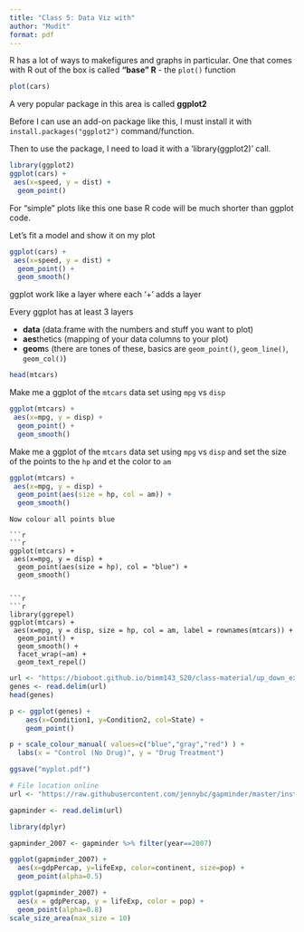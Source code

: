 ```yaml
---
title: "Class 5: Data Viz with"
author: "Mudit"
format: pdf
---
```

R has a lot of ways to makefigures and graphs in particular.
One that comes with R out of the box is called **"base" R** - the `plot()` function

```r
plot(cars)
```

A very popular package in this area is called **ggplot2**

Before I can use an add-on package like this, I must install it with `install.packages("ggplot2")` command/function.

Then to use the package, I need to load it with a 'library(ggplot2)' call.

```r
library(ggplot2)
ggplot(cars) + 
 aes(x=speed, y = dist) +
  geom_point()
```

For "simple" plots like this one base R code will be much shorter than ggplot code.

Let's fit a model and show it on my plot

```r
ggplot(cars) + 
 aes(x=speed, y = dist) +
  geom_point() + 
  geom_smooth()
```

ggplot work like a layer where each '+' adds a layer

Every ggplot has at least 3 layers

- **data** (data.frame with the numbers  and stuff you want to plot)
- **aes**thetics (mapping of your data columns to your plot)
- **geom**s (there are tones of these, basics are `geom_point()`, `geom_line()`, `geom_col()`)

```r
head(mtcars)
```

Make me a ggplot of the `mtcars` data set using `mpg` vs `disp`

```r
ggplot(mtcars) + 
 aes(x=mpg, y = disp) +
  geom_point() + 
  geom_smooth()
```

Make me a ggplot of the `mtcars` data set using `mpg` vs `disp` 
and set the size of the points to the `hp`
and et the color to `am`

```r

ggplot(mtcars) + 
 aes(x=mpg, y = disp) +
  geom_point(aes(size = hp, col = am)) + 
  geom_smooth()
```
```
Now colour all points blue

```r
```r

ggplot(mtcars) + 
 aes(x=mpg, y = disp) +
  geom_point(aes(size = hp), col = "blue") + 
  geom_smooth()

```
```

```r
```r
library(ggrepel)
ggplot(mtcars) + 
 aes(x=mpg, y = disp, size = hp, col = am, label = rownames(mtcars)) +
  geom_point() + 
  geom_smooth() + 
  facet_wrap(~am) +
  geom_text_repel()
```

```r
url <- "https://bioboot.github.io/bimm143_S20/class-material/up_down_expression.txt"
genes <- read.delim(url)
head(genes)

p <- ggplot(genes) + 
    aes(x=Condition1, y=Condition2, col=State) +
    geom_point()

p + scale_colour_manual( values=c("blue","gray","red") ) +
  labs(x = "Control (No Drug)", y = "Drug Treatment")

ggsave("myplot.pdf")
```



```r
# File location online
url <- "https://raw.githubusercontent.com/jennybc/gapminder/master/inst/extdata/gapminder.tsv"

gapminder <- read.delim(url)

library(dplyr)

gapminder_2007 <- gapminder %>% filter(year==2007)

ggplot(gapminder_2007) +
  aes(x=gdpPercap, y=lifeExp, color=continent, size=pop) +
  geom_point(alpha=0.5)

ggplot(gapminder_2007) + 
  aes(x = gdpPercap, y = lifeExp, color = pop) +
  geom_point(alpha=0.8)
scale_size_area(max_size = 10)
```

